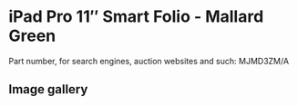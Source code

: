 # iPad Pro 11″ Smart Folio - Mallard Green

Part number, for search engines, auction websites and such: MJMD3ZM/A

## Image gallery

<div style={{ width: "768px" }}>
  <GalleryComponent
    images={[
      {
        original: "/everysource/MJMD3",
        thumbnail: "/everypreview/MJMD3",
      }
    ]}
  />
</div>
